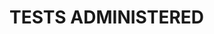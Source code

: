 # TESTS ADMINISTERED

<!-- adult -->
```{=typst}
- Comprehensive Neuropsychiatric Symptom and History Interview
- Conners' Adult ADHD Diagnostic Interview for DSM-IV, Part I: History (CAADID Part 1)
- Conners' Adult ADHD Diagnostic Interview for DSM-IV, Part II: Symptoms (CAADID Part 2)
- Structured Clinical Interview for DSM-5 Disorders, Clinician Version (SCID-5-CV)
- Beck Anxiety Inventory (BAI)
- Beck Depression Inventory, 2nd ed (BDI-2)
- Brown Executive Function/Attention Scales, Parent Report (Brown EF/A Parent)
- Brown Executive Function/Attention Scales, Self-Report (Brown EF/A Self)
- Brown Executive Function/Attention Scales, Teacher Report (Brown EF/A Teacher)
- California Verbal Learning Test, 3rd ed (CVLT-3), Standard Form
- California Verbal Learning Test, 3rd ed, Brief Form (CVLT-3 Brief)
- Childhood Autism Rating Scale, 2nd ed, High-Functioning Version (CARS-2 HF)
- Comprehensive Executive Function Inventory, Adult, Observer (CEFI Adult Observer)
- Comprehensive Executive Function Inventory, Adult, Self-Report Form (CEFI Adult Self-Report)
- Conners' Adult ADHD and Executive Function Rating Scales, 2nd ed, Self-Report (CAARS-2 Self)
- Conners' Adult ADHD and Executive Function Rating Scales, 2nd ed, Observer Report (CAARS-2 Observer)
- Conners' Adult ADHD Rating Scales--Observer Report: Long Version (CAARS--O:L)
- Conners' Adult ADHD Rating Scales--Self-Report: Long Version (CAARS--S:L)
- Delis-Kaplan Executive Function System (D-KEFS):
  - Color-Word Interference
  - Trail Making
  - Design Fluency
  - Verbal Fluency
- Dot Counting Test (DCT)
- Grooved Pegboard Test
- Repeatable Battery for the Assessment of Neuropsychological Status (RBANS)
- Repeatable Battery for the Assessment of Neuropsychological Status, Update, Form A (RBANS Update Form A):
  - Immediate Memory
  - Language
  - Visuospatial/Constructional
  - Attention
  - Delayed Memory
- Repeatable Battery for the Assessment of Neuropsychological Status, Form B (RBANS)
- Repeatable Battery for the Assessment of Neuropsychological Status, Form C (RBANS)
- Repeatable Battery for the Assessment of Neuropsychological Status, Form D (RBANS)
- Rey-Osterrieth Complex Figure Test (ROCFT)
- Trail Making Test (TMT)
- Wechsler Adult Intelligence Scale, 4th ed (WAIS-IV)
- Wechsler Adult Intelligence Scale, 4th ed (WAIS-IV): Similarities, Matrix Reasoning, Letter-Number Sequencing, Coding, Symbol Search, Digit Span, Vocabulary, Block Design, Figure Weights, Arithmetic, Cancellation
- Wechsler Adult Intelligence Scale, 5th ed (WAIS-5)
- Wechsler Individual Achievement Test, 4th ed (WIAT-4)
- Wechsler Individual Achievement Test, 4th ed (WIAT-4): Word Reading, Reading Comprehension, Pseudoword Decoding, Orthographic Fluency, Decoding Fluency
- Wechsler Memory Scale, 4th ed (WMS-4)
- Wechsler Memory Scale, 4th ed (WMS-4): Logical Memory, Verbal Paired Associates, Visual Reproduction, Visual Paired Associates, Designs, Spatial Addition, Symbol Span, Spatial Span
- Wide Range Achievement Test, 5th ed (WRAT-5)
- Wide Range Achievement Test, 5th ed, Blue Form (WRAT-5): Word Reading
- Wide Range Achievement Test, 5th ed, Green Form (WRAT-5): Word Reading
- NIH Executive Abilities--Measures and Instruments for Neurobehavioral Evaluation and Research (NIH EXAMINER):
  - Behavioral Rating Scale
  - Word Fluency
  - Unstructured Task
- Advanced Clinical Solutions (ACS):
  - Word Choice Test
  - Test of Premorbid Functioning (TOPF)
  - Social Cognition
- Neuropsychological Assessment Battery (NAB):
  - Attention Module
  - Language Module
  - Memory Module
  - Spatial Module
  - Executive Functions Module
- Neuropsychological Assessment Battery, Screener (NAB-S):
  - Attention Module
  - Language Module
  - Memory Module
  - Spatial Module
  - Executive Functions Module
- Neuropsychological Assessment Battery (NAB):
  - Judgment
- Hare Psychopathy Checklist, Revised (PCL-R)
- Personality Assessment Inventory (PAI)
```
<!-- child -->

```{=typst}
- Comprehensive Neurodevelopmental Symptom and History Interview
- Behavioral Assessment System for Children, 3rd ed, Structured Developmental History (BASC-3 SDH)
- Kiddie-SADS
- Adaptive Behavior Assessment System, 3rd ed, Parent Form (ABAS-3 Parent)
- Adaptive Behavior Assessment System, 3rd ed, Parent/Primary Caregiver Form (ABAS-3 Parent)
- Adaptive Behavior Assessment System, 3rd ed, Self-Report Form (ABAS-3 Self)
- Adaptive Behavior Assessment System, 3rd ed, Teacher Form (ABAS-3 Teacher)
- Behavioral Assessment System for Children, 3rd ed, Parent Rating Scales, Adolescent (BASC-3 PRS Adolescent)
- Behavioral Assessment System for Children, 3rd ed, Parent Rating Scales, Child (BASC-3 PRS Child)
- Behavioral Assessment System for Children, 3rd ed, Parent Rating Scales, Preschool (BASC-3 PRS Preschool)
- Behavioral Assessment System for Children, 3rd ed, Self-Report of Personality, Adolescent (BASC-3 SRP Adolescent)
- Behavioral Assessment System for Children, 3rd ed, Self-Report of Personality, Child (BASC-3 SRP Child)
- Behavioral Assessment System for Children, 3rd ed, Teacher Rating Scales, Adolescent (BASC-3 TRS Adolescent)
- Behavioral Assessment System for Children, 3rd ed, Teacher Rating Scales, Child (BASC-3 TRS Child)
- Behavioral Assessment System for Children, 3rd ed, Teacher Rating Scales, Preschool (BASC-3 TRS Preschool)
- Bracken School Readiness Assessment, 4th ed (BSRA-4)
- Brown Executive Function/Attention Scales, Parent Report (Brown EF/A Parent)
- Brown Executive Function/Attention Scales, Self-Report (Brown EF/A Self)
- Brown Executive Function/Attention Scales, Teacher Report (Brown EF/A Teacher)
- California Verbal Learning Test, Child ed (CVLT-C)
- Childhood Autism Rating Scale, 2nd ed (CARS-2)
- Childhood Autism Rating Scale, 2nd ed, High-Functioning Version (CARS-2 HF)
- Childhood Autism Rating Scale, 2nd ed, Questionnaire for Parents or Caregivers (CARS-2 QPC)
- Children's Memory Scale, 3rd ed (CMS-3)
- Clinical Evaluation of Language Fundamentals Preschool, 3rd ed (CELF Preschool-3)
- Clinical Evaluation of Language Fundamentals, 5th ed, Ages 5-8 (CELF-5)
- Clinical Evaluation of Language Fundamentals, 5th ed, Ages 9-21 (CELF-5)
- Comprehensive Executive Function Inventory, Parent Report (CEFI Parent)
- Comprehensive Executive Function Inventory, Self-Report (CEFI Self)
- Comprehensive Executive Function Inventory, Teacher Report (CEFI Teacher)
- Comprehensive Executive Function Inventory, Youth Report (CEFI Youth)
- Conners' Rating Scale, 4th ed, Parent (Conners-4 Parent)
- Conners' Rating Scale, 4th ed, Self-Report (Conners-4 Self)
- Conners' Rating Scale, 4th ed, Teacher (Conners-4 Teacher)
- Delis-Kaplan Executive Function System (D-KEFS):
  - Color-Word Interference Test
  - Trail Making Test
- Grooved Pegboard Test
- Kaufman Test of Educational Achievement, 3rd ed, Form A (KTEA-3 Form A)
- Kaufman Test of Educational Achievement, 3rd ed, Form B (KTEA-3 Form B)
- NEPSY-II Developmental Neuropsychological Battery
- PROMIS Sleep Assessments Pediatric Parent Proxy
- Rating Scale of Impairment (RSI)
- Repeatable Battery for the Assessment of Neuropsychological Status, Form A (RBANS)
- Repeatable Battery for the Assessment of Neuropsychological Status, Form B (RBANS)
- Repeatable Battery for the Assessment of Neuropsychological Status, Form C (RBANS)
- Repeatable Battery for the Assessment of Neuropsychological Status, Form D (RBANS)
- Rey-Osterrieth Complex Figure Test (ROCFT)
- Test of Memory Malingering (TOMM)
- Trail Making Test (TMT)
- Wechsler Adult Intelligence Scale, 5th ed (WAIS-5)
- Wechsler Adult Intelligence Scale, 4th ed (WAIS-IV)
- Wechsler Abbreviated Scale of Intelligence, 2nd ed (WASI-2)
- Wechsler Individual Achievement Test, 4th ed (WIAT-4)
- Wechsler Individual Achievement Test, 4th ed (WIAT-4): Word Reading, Reading Comprehension, Pseudoword Decoding, Orthographic Fluency, Decoding Fluency
- Wechsler Intelligence Scale for Children, 5th ed (WISC-V)
- Wechsler Preschool and Primary Scale of Intelligence, 4th ed, Ages 2-3 (WPPSI-IV)
- Wechsler Preschool and Primary Scale of Intelligence, 4th ed, Ages 4-7 (WPPSI-IV)
- Personality Assessment Inventory, Adolescent (PAI-A)
- Wide Range Achievement Test, 5th ed (WRAT-5)
- Wide Range Achievement Test, 5th ed, Blue Form (WRAT-5): Word Reading
- Wide Range Achievement Test, 5th ed, Green Form (WRAT-5): Word Reading
- NIH Executive Abilities--Measures and Instruments for Neurobehavioral Evaluation and Research (NIH EXAMINER):
  - Behavioral Rating Scale
  - Word Fluency
  - Unstructured Task
- Personality Assessment Inventory, Adolescent (PAI Adolescent)
```
